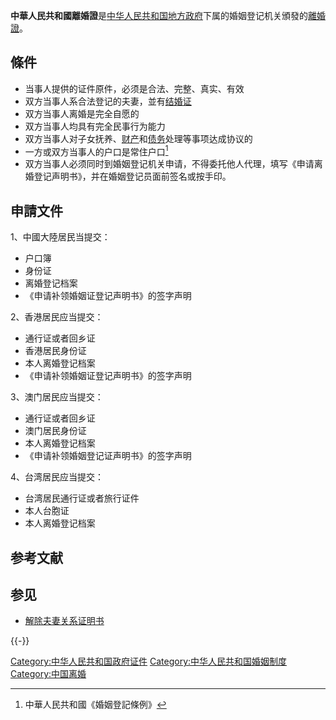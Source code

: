 '''中華人民共和國離婚證'''是[[中华人民共和国地方政府|中华人民共和国地方政府]]下属的婚姻登记机关頒發的[[離婚證|離婚證]]。

==條件==
*当事人提供的证件原件，必须是合法、完整、真实、有效
*双方当事人系合法登记的夫妻，並有[[中华人民共和国结婚证|结婚证]]
*双方当事人离婚是完全自愿的
*双方当事人均具有完全民事行为能力
*双方当事人对子女抚养、[[财产|财产]]和[[债务|债务]]处理等事项达成协议的
*一方或双方当事人的户口是常住户口<ref>中華人民共和國《婚姻登記條例》</ref>
*双方当事人必须同时到婚姻登记机关申请，不得委托他人代理，填写《申请离婚登记声明书》，并在婚姻登记员面前签名或按手印。

==申請文件==
1、中國大陸居民当提交：
*户口簿
*身份证
*离婚登记档案
*《申请补领婚姻证登记声明书》的签字声明
2、香港居民应当提交：
*通行证或者回乡证
*香港居民身份证
*本人离婚登记档案
*《申请补领婚姻证登记声明书》的签字声明
3、澳门居民应当提交：
*通行证或者回乡证
*澳门居民身份证
*本人离婚登记档案
*《申请补领婚姻登记证声明书》的签字声明
4、台湾居民应当提交：
*台湾居民通行证或者旅行证件
*本人台胞证
*本人离婚登记档案

== 参考文献 ==
{{Reflist|2}}

== 参见 ==
* [[解除夫妻关系证明书|解除夫妻关系证明书]]

{{-}}
{{中华人民共和国内地婚姻家庭相关证件}}

[[Category:中华人民共和国政府证件|Category:中华人民共和国政府证件]]
[[Category:中华人民共和国婚姻制度|Category:中华人民共和国婚姻制度]]
[[Category:中国离婚|Category:中国离婚]]